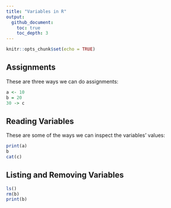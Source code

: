 ```yaml
---
title: "Variables in R"
output:   
  github_document:
    toc: true
    toc_depth: 3
---
```


```r
knitr::opts_chunk$set(echo = TRUE)
```
## Assignments

These are three ways we can do assignments:

```r
a <- 10
b = 20
30 -> c
```

## Reading Variables
These are some of the ways we can inspect the variables' values:

```r
print(a)
b
cat(c)
```

## Listing and Removing Variables

```r
ls()
rm(b)
print(b)
```